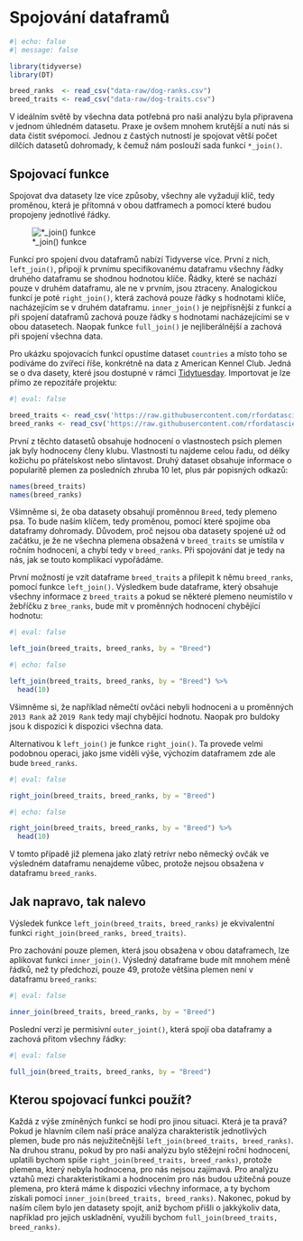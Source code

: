 # Spojování dataframů

```r
#| echo: false
#| message: false

library(tidyverse)
library(DT)

breed_ranks  <- read_csv("data-raw/dog-ranks.csv")
breed_traits <- read_csv("data-raw/dog-traits.csv")
```

V ideálním světě by všechna data potřebná pro naši analýzu byla připravena v jednom úhledném datasetu. Praxe je ovšem mnohem krutější a nutí nás si data čistit svépomocí. Jednou z častých nutností je spojovat větší počet dílčích datasetů dohromady, k čemuž nám poslouží sada funkcí `*_join()`.

## Spojovací funkce

Spojovat dva datasety lze více způsoby, všechny ale vyžadují klíč, tedy proměnou, která je přítomná v obou datframech a pomocí které budou propojeny jednotlivé řádky.

![\*\_join() funkce](images/df-joins.png)

Funkcí pro spojení dvou dataframů nabízí Tidyverse více. První z nich, `left_join()`, připojí k prvnímu specifikovanému dataframu všechny řádky druhého dataframu se shodnou hodnotou klíče. Řádky, které se nachází pouze v druhém dataframu, ale ne v prvním, jsou ztraceny. Analogickou funkcí je poté `right_join()`, která zachová pouze řádky s hodnotami klíče, nacházejícím se v druhém dataframu. `inner_join()` je nejpřísnější z funkcí a při spojení dataframů zachová pouze řádky s hodnotami nacházejícími se v obou datasetech. Naopak funkce `full_join()` je nejliberálnější a zachová při spojení všechna data.

Pro ukázku spojovacích funkcí opustíme dataset `countries` a místo toho se podíváme do zvířecí říše, konkrétně na data z American Kennel Club. Jedná se o dva dasety, které jsou dostupné v rámci [Tidytuesday](https://github.com/rfordatascience/tidytuesday/blob/master/data/2022/2022-02-01/readme.md). Importovat je lze přímo ze repozitáře projektu:

```r
#| eval: false

breed_traits <- read_csv('https://raw.githubusercontent.com/rfordatascience/tidytuesday/master/data/2022/2022-02-01/breed_traits.csv')
breed_ranks <- read_csv('https://raw.githubusercontent.com/rfordatascience/tidytuesday/master/data/2022/2022-02-01/breed_rank.csv')
```

První z těchto datasetů obsahuje hodnocení o vlastnostech psích plemen jak byly hodnoceny členy klubu. Vlastností tu najdeme celou řadu, od délky kožichu po přátelskost nebo slintavost. Druhý dataset obsahuje informace o popularitě plemen za posledních zhruba 10 let, plus pár popisných odkazů:

```r
names(breed_traits)
names(breed_ranks)
```

Všimněme si, že oba datasety obsahují proměnnou `Breed`, tedy plemeno psa. To bude naším klíčem, tedy proměnou, pomocí které spojíme oba dataframy dohromady. Důvodem, proč nejsou oba datasety spojené už od začátku, je že ne všechna plemena obsažená v `breed_traits` se umístila v ročním hodnocení, a chybí tedy v `breed_ranks`. Při spojování dat je tedy na nás, jak se touto komplikací vypořádáme.

První možností je vzít dataframe `breed_traits` a přilepit k němu `breed_ranks`, pomocí funkce `left_join()`. Výsledkem bude dataframe, který obsahuje všechny informace z `breed_traits` a pokud se některé plemeno neumístilo v žebříčku z `bree_ranks`, bude mít v proměnných hodnocení chybějící hodnotu:

```r
#| eval: false

left_join(breed_traits, breed_ranks, by = "Breed")
```

```r
#| echo: false

left_join(breed_traits, breed_ranks, by = "Breed") %>%
  head(10)
```

Všimněme si, že například němečtí ovčáci nebyli hodnoceni a u proměnných `2013 Rank` až `2019 Rank` tedy mají chybějící hodnotu. Naopak pro buldoky jsou k dispozici k dispozici všechna data.

Alternativou k `left_join()` je funkce `right_join()`. Ta provede velmi podobnou operaci, jako jsme viděli výše, výchozím dataframem zde ale bude `breed_ranks`.

```r
#| eval: false

right_join(breed_traits, breed_ranks, by = "Breed")
```

```r
#| echo: false

right_join(breed_traits, breed_ranks, by = "Breed") %>%
  head(10)
```

V tomto případě již plemena jako zlatý retrívr nebo německý ovčák ve výsledném dataframu nenajdeme vůbec, protože nejsou obsažena v dataframu `breed_ranks`.

::: callout-tip
## Jak napravo, tak nalevo

Výsledek funkce `left_join(breed_traits, breed_ranks)` je ekvivalentní funkci `right_join(breed_ranks, breed_traits)`.
:::

Pro zachování pouze plemen, která jsou obsažena v obou dataframech, lze aplikovat funkci `inner_join()`. Výsledný dataframe bude mít mnohem méně řádků, než ty předchozí, pouze 49, protože většina plemen není v dataframu `breed_ranks`:

```r
#| eval: false

inner_join(breed_traits, breed_ranks, by = "Breed")
```

Poslední verzí je permisivní `outer_joint()`, která spojí oba dataframy a zachová přitom všechny řádky:

```r
#| eval: false

full_join(breed_traits, breed_ranks, by = "Breed")
```

## Kterou spojovací funkci použít?

Každá z výše zmíněných funkcí se hodí pro jinou situaci. Která je ta pravá? Pokud je hlavním cílem naší práce analýza charakteristik jednotlivých plemen, bude pro nás nejužitečnější `left_join(breed_traits, breed_ranks)`. Na druhou stranu, pokud by pro naši analýzu bylo stěžejní roční hodnocení, uplatili bychom spíše `right_join(breed_traits, breed_ranks)`, protože plemena, který nebyla hodnocena, pro nás nejsou zajímavá. Pro analýzu vztahů mezi charakteristikami a hodnocením pro nás budou užitečná pouze plemena, pro která máme k dispozici všechny informace, a ty bychom získali pomocí `inner_join(breed_traits, breed_ranks)`. Nakonec, pokud by naším cílem bylo jen datasety spojit, aniž bychom přišli o jakkýkoliv data, například pro jejich uskladnění, využili bychom `full_join(breed_traits, breed_ranks)`.
